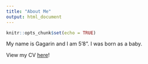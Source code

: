 ```yaml
---
title: "About Me"
output: html_document
---
```


```r
knitr::opts_chunk$set(echo = TRUE)
```


My name is Gagarin and I am 5'8". I was born as a baby.

View my CV [here](Gaga_CV_oct19_github.pdf)!